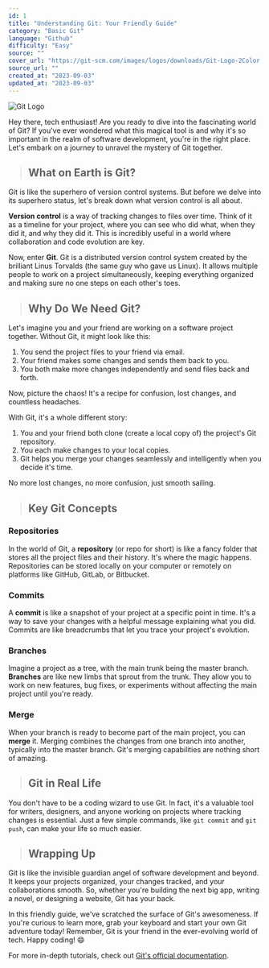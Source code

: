 ```yaml
---
id: 1
title: "Understanding Git: Your Friendly Guide"
category: "Basic Git"
language: "Github"
difficulty: "Easy"
source: ""
cover_url: "https://git-scm.com/images/logos/downloads/Git-Logo-2Color.png"
source_url: ""
created_at: "2023-09-03"
updated_at: "2023-09-03"
---
```


![Git Logo](https://git-scm.com/images/logos/downloads/Git-Logo-2Color.png)

Hey there, tech enthusiast! Are you ready to dive into the fascinating world of Git? If you've ever wondered what this magical tool is and why it's so important in the realm of software development, you're in the right place. Let's embark on a journey to unravel the mystery of Git together.

> ## What on Earth is Git?

Git is like the superhero of version control systems. But before we delve into its superhero status, let's break down what version control is all about.

**Version control** is a way of tracking changes to files over time. Think of it as a timeline for your project, where you can see who did what, when they did it, and why they did it. This is incredibly useful in a world where collaboration and code evolution are key.

Now, enter **Git**. Git is a distributed version control system created by the brilliant Linus Torvalds (the same guy who gave us Linux). It allows multiple people to work on a project simultaneously, keeping everything organized and making sure no one steps on each other's toes.

> ## Why Do We Need Git?

Let's imagine you and your friend are working on a software project together. Without Git, it might look like this:

1. You send the project files to your friend via email.
2. Your friend makes some changes and sends them back to you.
3. You both make more changes independently and send files back and forth.

Now, picture the chaos! It's a recipe for confusion, lost changes, and countless headaches.

With Git, it's a whole different story:

1. You and your friend both clone (create a local copy of) the project's Git repository.
2. You each make changes to your local copies.
3. Git helps you merge your changes seamlessly and intelligently when you decide it's time.

No more lost changes, no more confusion, just smooth sailing.

> ## Key Git Concepts

### Repositories

In the world of Git, a **repository** (or repo for short) is like a fancy folder that stores all the project files and their history. It's where the magic happens. Repositories can be stored locally on your computer or remotely on platforms like GitHub, GitLab, or Bitbucket.

### Commits

A **commit** is like a snapshot of your project at a specific point in time. It's a way to save your changes with a helpful message explaining what you did. Commits are like breadcrumbs that let you trace your project's evolution.

### Branches

Imagine a project as a tree, with the main trunk being the master branch. **Branches** are like new limbs that sprout from the trunk. They allow you to work on new features, bug fixes, or experiments without affecting the main project until you're ready.

### Merge

When your branch is ready to become part of the main project, you can **merge** it. Merging combines the changes from one branch into another, typically into the master branch. Git's merging capabilities are nothing short of amazing.

> ## Git in Real Life

You don't have to be a coding wizard to use Git. In fact, it's a valuable tool for writers, designers, and anyone working on projects where tracking changes is essential. Just a few simple commands, like `git commit` and `git push`, can make your life so much easier.

> ## Wrapping Up

Git is like the invisible guardian angel of software development and beyond. It keeps your projects organized, your changes tracked, and your collaborations smooth. So, whether you're building the next big app, writing a novel, or designing a website, Git has your back.

In this friendly guide, we've scratched the surface of Git's awesomeness. If you're curious to learn more, grab your keyboard and start your own Git adventure today! Remember, Git is your friend in the ever-evolving world of tech. Happy coding! 😄

For more in-depth tutorials, check out [Git's official documentation](https://git-scm.com/doc).

